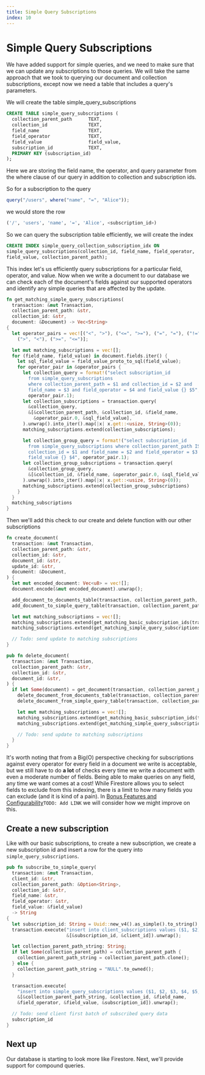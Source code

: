 ```yaml
---
title: Simple Query Subscriptions
index: 10
---
```

# Simple Query Subscriptions

We have added support for simple queries, and we need to make sure that we
can update any subscriptions to those queries. We will take the same approach
that we took to querying our document and collection subscriptions, except now
we need a table that includes a query's parameters.

We will create the table simple_query_subscriptions

```sql
CREATE TABLE simple_query_subscriptions (
  collection_parent_path      TEXT,
  collection_id               TEXT,
  field_name                  TEXT,
  field_operator              TEXT,
  field_value                 field_value,
  subscription_id             TEXT,
  PRIMARY KEY (subscription_id)
);
```

Here we are storing the field name, the operator, and query parameter from the
where clause of our query in addition to collection and subscription ids.

So for a subscription to the query

```typescript
query("/users", where("name", "=", "Alice"));
```

we would store the row

```sql
('/', 'users', 'name', '=', 'Alice', <subscription_id>)
```

So we can query the subscription table efficiently, we will create the index

```sql
CREATE INDEX simple_query_collection_subscription_idx ON
simple_query_subscriptions(collection_id, field_name, field_operator, 
field_value, collection_parent_path);
```

This index let's us efficiently query subscriptions for a particular field,
operator, and value. Now when we write a document to our database we can check
each of the document's fields against our supported operators and identify any
simple queries that are affected by the update.

```rust
fn get_matching_simple_query_subscriptions(
  transaction: &mut Transaction,
  collection_parent_path: &str,
  collection_id: &str,
  document: &Document) -> Vec<String>
{
  let operator_pairs = vec![("<", ">"), ("<=", ">="), ("=", "="), ("!=", "!="), 
    (">", "<"), (">=", "<=")];

  let mut matching_subscriptions = vec![];
  for (field_name, field_value) in document.fields.iter() {
    let sql_field_value = field_value_proto_to_sql(field_value);
    for operator_pair in &operator_pairs {
      let collection_query = format!("select subscription_id 
        from simple_query_subscriptions 
        where collection_parent_path = $1 and collection_id = $2 and 
        field_name = $3 and field_operator = $4 and field_value {} $5", 
        operator_pair.1);
      let collection_subscriptions = transaction.query(
        &collection_query,
        &[&collection_parent_path, &collection_id, &field_name, 
          &operator_pair.0, &sql_field_value],
      ).unwrap().into_iter().map(|x| x.get::<usize, String>(0));
      matching_subscriptions.extend(collection_subscriptions);

      let collection_group_query = format!("select subscription_id 
        from simple_query_subscriptions where collection_parent_path IS NULL and 
        collection_id = $1 and field_name = $2 and field_operator = $3 and 
        field_value {} $4", operator_pair.1);
      let collection_group_subscriptions = transaction.query(
        &collection_group_query,
        &[&collection_id, &field_name, &operator_pair.0, &sql_field_value],
      ).unwrap().into_iter().map(|x| x.get::<usize, String>(0));
      matching_subscriptions.extend(collection_group_subscriptions)
    }
  }
  matching_subscriptions
}
```

Then we'll add this check to our create and delete function with our other
subscriptions

```rust focus=17
fn create_document(
  transaction: &mut Transaction,
  collection_parent_path: &str,
  collection_id: &str,
  document_id: &str,
  update_id: &str,
  document: &Document,
) {
  let mut encoded_document: Vec<u8> = vec![];
  document.encode(&mut encoded_document).unwrap();

  add_document_to_documents_table(transaction, collection_parent_path, collection_id, document_id, update_id, &encoded_document);
  add_document_to_simple_query_table(transaction, collection_parent_path, collection_id, document_id, document);

  let mut matching_subscriptions = vec![];
  matching_subscriptions.extend(get_matching_basic_subscription_ids(transaction, collection_parent_path, collection_id, document_id).into_iter());
  matching_subscriptions.extend(get_matching_simple_query_subscriptions(transaction, collection_parent_path, collection_id, document).into_iter());

  // Todo: send update to matching subscriptions
}
```

```rust focus=13
pub fn delete_document(
  transaction: &mut Transaction,
  collection_parent_path: &str,
  collection_id: &str,
  document_id: &str,
) {
  if let Some(document) = get_document(transaction, collection_parent_path, collection_id, document_id) {
    delete_document_from_documents_table(transaction, collection_parent_path, collection_id, document_id);
    delete_document_from_simple_query_table(transaction, collection_parent_path, collection_id, document_id);

    let mut matching_subscriptions = vec![];
    matching_subscriptions.extend(get_matching_basic_subscription_ids(transaction, collection_parent_path, collection_id, document_id).into_iter());
    matching_subscriptions.extend(get_matching_simple_query_subscriptions(transaction, collection_parent_path, collection_id, &document).into_iter());

    // Todo: send update to matching subscriptions
  }
}
```

It's worth noting that from a Big(O) perspective checking for subscriptions
against every operator for every field in a document we write is acceptable, but
we still have to do **a lot** of checks every time we write a document with even
a moderate number of fields. Being able to make queries on any field, any time
we want comes at a cost! While Firestore allows you to select fields to exclude
from this indexing, there is a limit to how many fields you can exclude (and it
is kind of a pain). In [Bonus Features and Configurability]()`TODO: Add LINK`
we will consider how we might improve on this.

## Create a new subscription

Like with our basic subscriptions, to create a new subscription, we create a new subscription id
and insert a row for the query into `simple_query_subscriptions`.

```rust
pub fn subscribe_to_simple_query(
  transaction: &mut Transaction,
  client_id: &str,
  collection_parent_path: &Option<String>,
  collection_id: &str,
  field_name: &str,
  field_operator: &str,
  field_value: &field_value)
  -> String
{
  let subscription_id: String = Uuid::new_v4().as_simple().to_string();
  transaction.execute("insert into client_subscriptions values ($1, $2)",
                      &[&subscription_id, &client_id]).unwrap();

  let collection_parent_path_string: String;
  if let Some(collection_parent_path) = collection_parent_path {
    collection_parent_path_string = collection_parent_path.clone();
  } else {
    collection_parent_path_string = "NULL".to_owned();
  }

  transaction.execute(
    "insert into simple_query_subscriptions values ($1, $2, $3, $4, $5, $6)",
    &[&collection_parent_path_string, &collection_id, &field_name, 
    &field_operator, &field_value, &subscription_id]).unwrap();

  // Todo: send client first batch of subscribed query data
  subscription_id
}
```

## Next up

Our database is starting to look more like Firestore. Next, we'll provide
support for compound queries.
